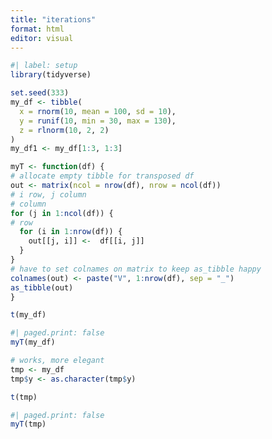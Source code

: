 ```yaml
---
title: "iterations"
format: html
editor: visual
---
```


```r
#| label: setup
library(tidyverse)
```

```r
set.seed(333)
my_df <- tibble(
  x = rnorm(10, mean = 100, sd = 10),
  y = runif(10, min = 30, max = 130),
  z = rlnorm(10, 2, 2)
)
my_df1 <- my_df[1:3, 1:3]
```

```r
myT <- function(df) {
# allocate empty tibble for transposed df
out <- matrix(ncol = nrow(df), nrow = ncol(df))
# i row, j column
# column
for (j in 1:ncol(df)) {
# row
  for (i in 1:nrow(df)) {
    out[[j, i]] <-  df[[i, j]]
  }
}
# have to set colnames on matrix to keep as_tibble happy
colnames(out) <- paste("V", 1:nrow(df), sep = "_")
as_tibble(out)
}
```

```r
t(my_df)
```

```r
#| paged.print: false
myT(my_df)
```

```r
# works, more elegant
tmp <- my_df
tmp$y <- as.character(tmp$y)
```

```r
t(tmp)
```

```r
#| paged.print: false
myT(tmp)
```
